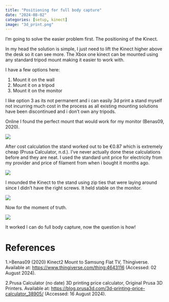 ```yaml
---
title: "Positioning for full body capture"
date: "2024-08-02"
categories: [setup, kinect]
image: "3d_print.png"
---
```


I'm going to solve the easier problem first. The positioning of the Kinect.

In my head the solution is simple, I just need to lift the Kinect higher above the desk so it can see more. The Xbox one kinect can be mounted using any standard tripod mount making it easier to work with.

I have a few options here:

1.  Mount it on the wall
2.  Mount it on a tripod
3.  Mount it on the monitor

I like option 3 as its not permanent and i can easily 3d print a stand myself not incurring much cost in the process as all existing mounting solutions have been discontinued and i don't own any tripods.

Online I found the perfect mount that would work for my monitor (Benas09, 2020).

![](3d_print.png)

After cost calculation the stand worked out to be €0.87 which is extremely cheap (Prusa Calculator, n.d.). I've never actually done these calculations before and they are neat. I used the standard unit price for electricity from my provider and price of filament from when i bought it months ago.

![](3d_print_price.jpg)

I mounded the Kinect to the stand using zip ties that were laying around since I didn't have the right screws. It held stable on the monitor.

![](mounted.jpg)

Now for the moment of truth.

![](moment.gif)

It worked I can do full body capture, now the question is how!

# References

1.`>`{=html}Benas09 (2020) Kinect2 Mount to Samsung Flat TV, Thingiverse. Available at: <https://www.thingiverse.com/thing:4643116> (Accessed: 02 August 2024).

2.Prusa Calculator (no date) 3D printing price calculator, Original Prusa 3D Printers. Available at: <https://blog.prusa3d.com/3d-printing-price-calculator_38905/> (Accessed: 16 August 2024).
